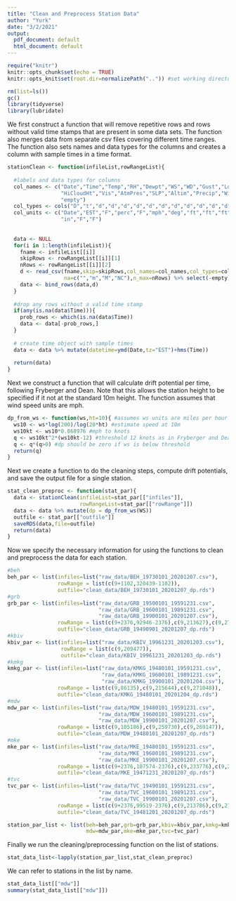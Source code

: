 ```yaml
---
title: "Clean and Preprocess Station Data"
author: "Yurk"
date: "3/2/2021"
output:
  pdf_document: default
  html_document: default
---
```


```r
require("knitr")
knitr::opts_chunk$set(echo = TRUE)
knitr::opts_knit$set(root.dir=normalizePath("..")) #set working directory to the project directory
```

```r
rm(list=ls())
gc()
library(tidyverse)
library(lubridate)
```

We first construct a function that will remove repetitive rows and rows without valid time stamps that are present in some data sets. The function also merges data from separate csv files covering different time ranges. The function also sets names and data types for the columns and creates a column with sample times in a time format.

```r
stationClean <- function(infileList,rowRangeList){
  
  #labels and data types for columns
  col_names <- c("Date","Time","Temp","RH","Dewpt","WS","WD","Gust","LoCloudHt","MedCloudHt",
                 "HiCloudHt","Vis","AtmPres","SLP","Altim","Precip","WindChill","HeatIndex",
                 "empty")
  col_types <- cols("D","t","d","d","d","d","d","d","d","d","d","d","d","d","d","d","d","d","d")
  col_units <- c("Date","EST","F","perc","F","mph","deg","ft","ft","ft","mi","hPa","hPa","hPa",
                 "in","F","F")
  
  
  data <- NULL
  for(i in 1:length(infileList)){
    fname <- infileList[[i]]
    skipRows <- rowRangeList[[i]][1]
    nRows <- rowRangeList[[i]][2]
    d <- read_csv(fname,skip=skipRows,col_names=col_names,col_types=col_types,
                  na=c("","m","M","NC"),n_max=nRows) %>% select(-empty)
    data <- bind_rows(data,d)
  }
  
  #drop any rows without a valid time stamp
  if(any(is.na(data$Time))){
    prob_rows <- which(is.na(data$Time))
    data <- data[-prob_rows,]
  }
  
  # create time object with sample times
  data <- data %>% mutate(datetime=ymd(Date,tz="EST")+hms(Time))
  
  return(data)
}
```

Next we construct a function that will calculate drift potential per time, following Fryberger and Dean. Note that this allows the station height to be specified if it not at the standard 10m height. The function assumes that wind speed units are mph.

```r
dp_from_ws <- function(ws,ht=10){ #assumes ws units are miles per hour
  ws10 <- ws*log(200)/log(20*ht) #estimate speed at 10m
  ws10kt <- ws10*0.868976 #mph to knots
  q <- ws10kt^2*(ws10kt-12) #threshold 12 knots as in Fryberger and Dean
  q <- q*(q>0) #dp should be zero if ws is below threshold
  return(q)
}
```

Next we create a function to do the cleaning steps, compute drift potentials, and save the output file for a single station.


```r
stat_clean_preproc <- function(stat_par){
  data <- stationClean(infileList=stat_par[["infiles"]],
                       rowRangeList=stat_par[["rowRange"]])
  data <- data %>% mutate(dp = dp_from_ws(WS))
  outfile <- stat_par[["outfile"]]
  saveRDS(data,file=outfile)
  return(data)
}
```

Now we specify the necessary information for using the functions to clean and preprocess the data for each station.

```r
#beh
beh_par <- list(infiles=list("raw_data/BEH_19730101_20201207.csv"),
                rowRange = list(c(9+1102,320439-1102)),
                outfile="clean_data/BEH_19730101_20201207_dp.rds") 
#grb
grb_par <- list(infiles=list("raw_data/GRB_19500101_19591231.csv",
                             "raw_data/GRB_19600101_19891231.csv",
                             "raw_data/GRB_19900101_20201207.csv"),
                rowRange = list(c(9+2376,92946-2376),c(9,213627),c(9,270376)),
                outfile="clean_data/GRB_19490901_20201207_dp.rds") 
#kbiv
kbiv_par <- list(infiles=list("raw_data/KBIV_19961231_20201203.csv"),
                 rowRange = list(c(9,209477)),
                 outfile="clean_data/KBIV_19961231_20201203_dp.rds")
#kmkg
kmkg_par <- list(infiles=list("raw_data/KMKG_19480101_19591231.csv",
                              "raw_data/KMKG_19600101_19891231.csv",
                              "raw_data/KMKG_19900101_20201204.csv"),
                rowRange = list(c(9,86135),c(9,215644),c(9,271048)),
                outfile="clean_data/KMKG_19480101_20201204_dp.rds")
#mdw
mdw_par <- list(infiles=list("raw_data/MDW_19480101_19591231.csv",
                             "raw_data/MDW_19600101_19891231.csv",
                             "raw_data/MDW_19900101_20201207.csv"),
                rowRange = list(c(9,105186),c(9,259730),c(9,269147)),
                outfile="clean_data/MDW_19480101_20201207_dp.rds")
#mke
mke_par <- list(infiles=list("raw_data/MKE_19480101_19591231.csv",
                             "raw_data/MKE_19600101_19891231.csv",
                             "raw_data/MKE_19900101_20201207.csv"),
                rowRange = list(c(9+2376,107574-2376),c(9,233776),c(9,270397)),
                outfile="clean_data/MKE_19471231_20201207_dp.rds")
#tvc
tvc_par <- list(infiles=list("raw_data/TVC_19490101_19591231.csv",
                             "raw_data/TVC_19600101_19891231.csv",
                             "raw_data/TVC_19900101_20201207.csv"),
                rowRange = list(c(9+2376,99519-2376),c(9,213786),c(9,270396)),
                outfile="clean_data/TVC_19481201_20201207_dp.rds")

station_par_list <- list(beh=beh_par,grb=grb_par,kbiv=kbiv_par,kmkg=kmkg_par,
                         mdw=mdw_par,mke=mke_par,tvc=tvc_par)
```

Finally we run the cleaning/preprocessing function on the list of stations.

```r
stat_data_list<-lapply(station_par_list,stat_clean_preproc)
```

We can refer to stations in the list by name.
```r
stat_data_list[["mdw"]]
summary(stat_data_list[["mdw"]])
```